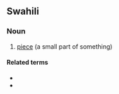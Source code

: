 ==Swahili==

===Noun===
{{sw-noun|vi}}

# [[piece]] (a small part of something)

====Related terms====
* {{l|sw|pande}}
* {{l|sw|upande}}
